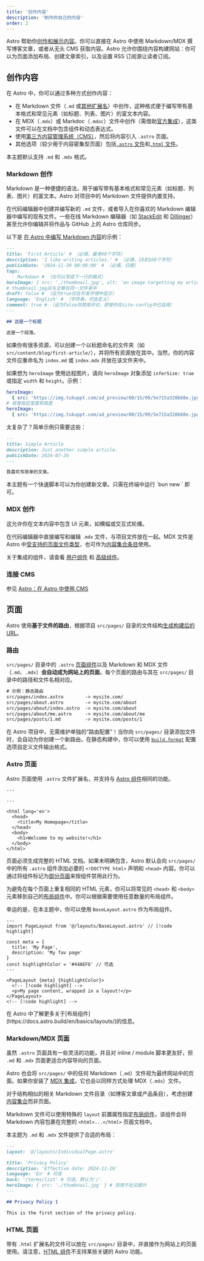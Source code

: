 ```yaml
---
title: '创作内容'
description: '制作你自己的内容'
order: 2
---
```



Astro 帮助你[创作和展示内容](https://docs.astro.build/en/guides/content/)。你可以直接在 Astro 中使用 Markdown/MDX 撰写博客文章，或者从无头 CMS 获取内容。Astro 允许你围绕内容构建网站：你可以为页面添加布局、创建文章索引，以及设置 RSS 订阅源让读者订阅。

## 创作内容

在 Astro 中，你可以通过多种方式创作内容：

- 在 Markdown 文件（`.md` 或[其他扩展名](https://docs.astro.build/en/guides/markdown-content/)）中创作，这种格式便于编写带有基本格式和常见元素（如标题、列表、图片）的富文本内容。
- 在 MDX（`.mdx`）或 Markdoc（`.mdoc`）文件中创作（需借助[官方集成](https://docs.astro.build/en/guides/integrations-guide/)），这类文件可以在文档中包含组件和动态表达式。
- 使用[第三方内容管理系统（CMS）](https://docs.astro.build/en/guides/content/#headless-cms-authoring)，然后将内容引入 `.astro` 页面。
- 其他选项（较少用于内容密集型页面）包括[`.astro` 文件](https://docs.astro.build/en/basics/astro-pages/#astro-pages)和[`.html` 文件](https://docs.astro.build/en/basics/astro-pages/#html-pages)。

本主题默认支持 `.md` 和 `.mdx` 格式。

### Markdown 创作

Markdown 是一种便捷的语法，用于编写带有基本格式和常见元素（如标题、列表、图片）的富文本。Astro 对项目中的 Markdown 文件提供内置支持。

在代码编辑器中创建并编写新的 `.md` 文件，或者导入在你喜欢的 Markdown 编辑器中编写的现有文件。一些在线 Markdown 编辑器（如 [StackEdit](https://stackedit.io/) 和 [Dillinger](https://dillinger.io)）甚至允许你编辑并将作品与 GitHub 上的 Astro 仓库同步。

以下是 [在 Astro 中编写 Markdown 内容](https://docs.astro.build/en/guides/markdown-content/)的示例：

```markdown title="src/content/blog/first-article.md"
---
title: 'First Article' # （必填，最多60个字符）
description: 'I like writing articles.' # （必填，10到160个字符）
publishDate: '2024-11-30 00:08:00' # （必填，日期）
tags:
  - Markdown # （也可以写成下一行的格式）
heroImage: { src: './thumbnail.jpg', alt: 'an image targetting my article', color: '#B4C6DA' }
# thumbnail.jpg应与文章在同一文件夹中
draft: false # （设为true仅在开发环境中显示）
language: 'English' # （字符串，可自定义）
comment: true # （设为false将禁用评论，即使你在site-config中已启用）
---

## 这是一个标题

这是一个段落。
```

如果你有很多资源，可以创建一个以标题命名的文件夹（如 `src/content/blog/first-article/`），并将所有资源放在其中。当然，你的内容文件应重命名为 `index.md` 或 `index.mdx` 并放在该文件夹中。

<Aside type='tip'>

如果想为 `heroImage` 使用远程图片，请向 `heroImage` 对象添加 `inferSize: true` 或指定 `width` 和 `height`。示例：

```yaml
heroImage:
  { src: 'https://img.tukuppt.com/ad_preview/00/15/09/5e715a320b68e.jpg!/fw/980', inferSize: true }
# 或者指定宽度和高度
heroImage:
  { src: 'https://img.tukuppt.com/ad_preview/00/15/09/5e715a320b68e.jpg!/fw/980', width: 980, height: 551 }
```

</Aside>

太复杂了？简单示例只需要这些：

```markdown title="src/content/blog/simple-article.md"
---
title: Simple Article
description: Just another simple article.
publishDate: 2024-07-26
---

我喜欢写简单的文章。
```

<Aside type='tip'>
本主题有一个快速脚本可以为你创建新文章。只需在终端中运行 `bun new <post-slug>` 即可。
</Aside>

### MDX 创作

这允许你在文本内容中包含 UI 元素，如横幅或交互式轮播。

在代码编辑器中直接编写和编辑 `.mdx` 文件，与项目文件放在一起。MDX 文件是 Astro 中[受支持的页面文件类型](https://docs.astro.build/en/basics/astro-pages/#supported-page-files)，也可作为[内容集合条目](https://docs.astro.build/en/guides/content/#content-collections)使用。

关于集成的组件，请查看 [用户组件](/docs/integrations/components) 和 [高级组件](/docs/integrations/advanced)。

### 连接 CMS

参见 [Astro：在 Astro 中使用 CMS](https://docs.astro.build/en/guides/cms/)

## 页面

Astro 使用**基于文件的路由**，根据项目 `src/pages/` 目录的文件结构[生成构建后的 URL](https://docs.astro.build/en/guides/routing/)。

### 路由

`src/pages/` 目录中的 `.astro` [页面组件](https://docs.astro.build/en/basics/astro-pages/)以及 Markdown 和 MDX 文件（`.md`、`.mdx`）**会自动成为网站上的页面**。每个页面的路由与其在 `src/pages/` 目录中的路径和文件名相对应。

```diff
# 示例：静态路由
src/pages/index.astro        -> mysite.com/
src/pages/about.astro        -> mysite.com/about
src/pages/about/index.astro  -> mysite.com/about
src/pages/about/me.astro     -> mysite.com/about/me
src/pages/posts/1.md         -> mysite.com/posts/1
```

<Aside type='tip'>

在 Astro 项目中，无需维护单独的“路由配置”！当你向 `src/pages/` 目录添加文件时，会自动为你创建一个新路由。在静态构建中，你可以使用 [`build.format`](https://docs.astro.build/en/reference/configuration-reference/#buildformat) 配置选项自定义文件输出格式。

</Aside>

### Astro 页面

Astro 页面使用 `.astro` 文件扩展名，并支持与 [Astro 组件](https://docs.astro.build/en/basics/astro-components/)相同的功能。

```astro title="src/pages/index.astro"
---

---

<html lang='en'>
  <head>
    <title>My Homepage</title>
  </head>
  <body>
    <h1>Welcome to my website!</h1>
  </body>
</html>
```

页面必须生成完整的 HTML 文档。如果未明确包含，Astro 默认会向 `src/pages/` 中的所有 `.astro` 组件添加必要的 `<!DOCTYPE html>` 声明和 `<head>` 内容。你可以通过将组件标记为[部分页面](#page-partials)来按组件禁用此行为。

为避免在每个页面上重复相同的 HTML 元素，你可以将常见的 `<head>` 和 `<body>` 元素移到自己的[布局组件](/en/basics/layouts/)中。你可以根据需要使用任意数量的布局组件。

幸运的是，在本主题中，你可以使用 `BaseLayout.astro` 作为布局组件。

```astro title="src/pages/mypage.astro"
---
import PageLayout from '@/layouts/BaseLayout.astro' // [!code highlight]

const meta = {
  title: 'My Page',
  description: 'My fav page'
}
const highlightColor = '#44AEF6' // 可选
---

<PageLayout {meta} {highlightColor}>
  <!-- [!code highlight] -->
  <p>My page content, wrapped in a layout!</p>
</PageLayout>
<!-- [!code highlight] -->
```

<Aside type='tip'>
  在 Astro 中了解更多关于[布局组件](https://docs.astro.build/en/basics/layouts/)的信息。
</Aside>

### Markdown/MDX 页面

虽然 `.astro` 页面具有一些灵活的功能，并且对 inline / module 脚本更友好，但 `.md` 和 `.mdx` 页面更适合内容导向的页面。

Astro 也会将 `src/pages/` 中的任何 Markdown（`.md`）文件视为最终网站中的页面。如果你安装了 [MDX 集成](https://docs.astro.build/en/guides/integrations-guide/mdx/#installation)，它也会以同样方式处理 MDX（`.mdx`）文件。

<Aside type='caution'>

对于结构相似的相关 Markdown 文件目录（如博客文章或产品条目），考虑创建[内容集合](/en/guides/content-collections/)而非页面。

</Aside>

Markdown 文件可以使用特殊的 `layout` 前置属性指定[布局组件](https://docs.astro.build/en/basics/layouts/)，该组件会将 Markdown 内容包裹在完整的 `<html>...</html>` 页面文档中。

本主题为 `.md` 和 `.mdx` 文件提供了合适的布局：

```markdown title="src/pages/terms/privacy.md"
---
layout: '@/layouts/IndividualPage.astro'

title: 'Privacy Policy'
description: 'Effective date: 2024-11-26'
language: 'En' # 可选
back: '/terms/list' # 可选，默认为'/'
heroImage: { src: './thumbnail.jpg' } # 将用于社交图片
---

## Privacy Policy 1

This is the first section of the privacy policy.
```

### HTML 页面

带有 `.html` 扩展名的文件可以放在 `src/pages/` 目录中，并直接作为网站上的页面使用。请注意，[HTML 组件](https://docs.astro.build/en/basics/astro-components/#html-components)不支持某些关键的 Astro 功能。
